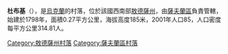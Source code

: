 {{coord|47|57|34|N|30|3|59|E|scale:30000|display=title}}

'''杜布基'''（{{lang-uk|Дубки}}），是[[烏克蘭|烏克蘭]]的村落，位於該國西南部[[敖德薩州|敖德薩州]]，由[[薩夫蘭區|薩夫蘭區]]負責管轄，始建於1798年，面積0.27平方公里，海拔高度185米，2001年人口85，人口密度每平方公里314.81人。

{{DEFAULTSORT:Дубки}}
[[Category:敖德薩州村落|Category:敖德薩州村落]]
[[Category:薩夫蘭區村落|Category:薩夫蘭區村落]]


{{Odessa-geo-stub}}